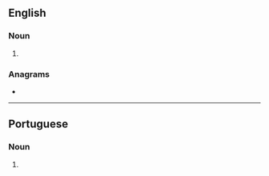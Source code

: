 {{also|Pingos}}

==English==

===Noun===
{{head|en|noun plural form}}

# {{plural of|pingo|lang=en}}

===Anagrams===
* {{l|en|posing}}

----

==Portuguese==

===Noun===
{{head|pt|noun plural form}}

# {{plural of|pingo|lang=pt}}